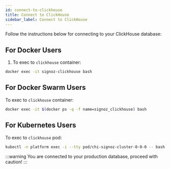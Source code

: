 ```yaml
---
id: connect-to-clickhouse
title: Connect to ClickHouse
sidebar_label: Connect to ClickHouse
---
```



<SigNozCloud />

Follow the instructions below for connecting to your ClickHouse database:

## For Docker Users

1. To exec to `clickhouse` container:

```bash
docker exec -it signoz-clickhouse bash
```

<CHClientWithOutput/>

## For Docker Swarm Users

To exec to `clickhouse` container:

```bash
docker exec -it $(docker ps -q -f name=signoz_clickhouse) bash
```

<CHClientWithOutput/>

## For Kubernetes Users

To exec to `clickhouse` pod:

```bash
kubectl -n platform exec -i --tty pod/chi-signoz-cluster-0-0-0 -- bash
```

<CHClientWithOutput/>

:::warning
You are connected to your production database, proceed with caution!
:::
